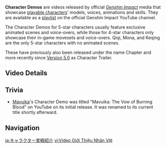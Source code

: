 {{Terminology Infobox
|type         = Genshin Impact
|type2        = Video Types
}}
'''Character Demos''' are videos released by official ''[[Genshin Impact]]'' media that showcase [[Playable Characters|playable characters]]' models, voices, animations and skills. They are available as a [https://youtube.com/playlist?list=PLqWr7dyJNgLLcg4CLu_gDuqjRy2VH0zIn playlist] on the official Genshin Impact YouTube channel.

The Character Demos for 5-star characters usually feature exclusive animated scenes and voice-overs, while those for 4-star characters only showcase their in-game movesets and voice-overs. Qiqi, Mona, and Keqing are the only 5-star characters with no animated scenes.

These have previously also been released under the name Chapter and more recently since [[Version 5.0]] as Character Trailer.

==Video Details==
{{Videos by Category Table|Character Demos}}

==Trivia==
* [[Mavuika]]'s Character Demo was titled "Mavuika: The Vow of Burning Blood" on YouTube on its initial release. It was renamed to its current title shortly afterward.

==Navigation==
{{Lore Navbox|Media}}

[[ja:キャラクター実戦紹介]]
[[vi:Video Giới Thiệu Nhân Vật]]